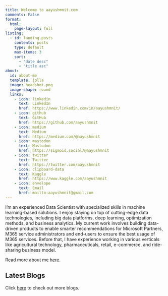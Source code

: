 ```yaml
---
title: Welcome to aayushmnit.com
comments: False
format:
  html:
    page-layout: full
listing:
  - id: landing-posts
    contents: posts
    type: default
    max-items: 3
    sort: 
      - "date desc"
      - "title asc"
about:
  id: about-me
  template: jolla
  image: headshot.png
  image-shape: round
  links:
    - icon: linkedin
      text: LinkedIn
      href: https://www.linkedin.com/in/aayushmnit/
    - icon: github
      text: GitHub
      href: https://github.com/aayushmnit
    - icon: medium
      text: Medium
      href: https://medium.com/@aayushmnit  
    - icon: mastodon
      text: Mastodon
      href: https://sigmoid.social/@aayushmnit
    - icon: twitter
      text: Twitter
      href: https://twitter.com/aayushmnit
    - icon: clipboard-data
      text: Kaggle
      href: https://www.kaggle.com/aayushmnit
    - icon: envelope
      text: Email
      href: mailto:aayushmnit@gmail.com
---
```


:::{#about-me}
I'm an experienced Data Scientist with specialized skills in machine learning-based solutions. I enjoy staying on top of cutting-edge data technologies, including big data platforms, deep learning, optimization methods, and business analytics. My current work involves building data-driven products to enable smarter recommendations for Microsoft Partners, M365 service administrators and end-users to ensure the best usage of M365 services. Before that, I have experience working in various verticals like agricultural technology, pharmaceuticals, retail, e-commerce, and ride-sharing business model.

Read more about me [here](about.qmd).
:::

:::::{.grid}
::::{.g-col-12 .g-col-md-12}
## Latest Blogs
Click [here](blog.qmd) to check out more blogs.

:::{#landing-posts}
:::
::::
:::::